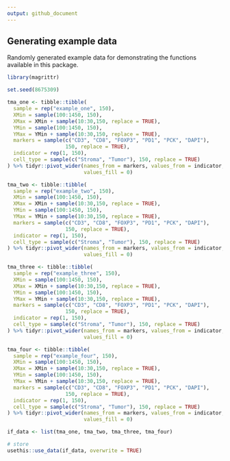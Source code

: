 ```yaml
---
output: github_document
---
```


## Generating example data 

Randomly generated example data for demonstrating the functions available in 
this package. 

```r

library(magrittr)

set.seed(8675309)

tma_one <- tibble::tibble(
  sample = rep("example_one", 150),
  XMin = sample(100:1450, 150),
  XMax = XMin + sample(10:30,150, replace = TRUE),
  YMin = sample(100:1450, 150),
  YMax = YMin + sample(10:30,150, replace = TRUE),
  markers = sample(c("CD3", "CD8", "FOXP3", "PD1", "PCK", "DAPI"),
                   150, replace = TRUE),
  indicator = rep(1, 150),
  cell_type = sample(c("Stroma", "Tumor"), 150, replace = TRUE)
) %>% tidyr::pivot_wider(names_from = markers, values_from = indicator, 
                         values_fill = 0)

tma_two <- tibble::tibble(
  sample = rep("example_two", 150),
  XMin = sample(100:1450, 150),
  XMax = XMin + sample(10:30,150, replace = TRUE),
  YMin = sample(100:1450, 150),
  YMax = YMin + sample(10:30,150, replace = TRUE),
  markers = sample(c("CD3", "CD8", "FOXP3", "PD1", "PCK", "DAPI"),
                   150, replace = TRUE),
  indicator = rep(1, 150),
  cell_type = sample(c("Stroma", "Tumor"), 150, replace = TRUE)
) %>% tidyr::pivot_wider(names_from = markers, values_from = indicator, 
                         values_fill = 0)

tma_three <- tibble::tibble(
  sample = rep("example_three", 150),
  XMin = sample(100:1450, 150),
  XMax = XMin + sample(10:30,150, replace = TRUE),
  YMin = sample(100:1450, 150),
  YMax = YMin + sample(10:30,150, replace = TRUE),
  markers = sample(c("CD3", "CD8", "FOXP3", "PD1", "PCK", "DAPI"),
                   150, replace = TRUE),
  indicator = rep(1, 150),
  cell_type = sample(c("Stroma", "Tumor"), 150, replace = TRUE)
) %>% tidyr::pivot_wider(names_from = markers, values_from = indicator, 
                         values_fill = 0)

tma_four <- tibble::tibble(
  sample = rep("example_four", 150),
  XMin = sample(100:1450, 150),
  XMax = XMin + sample(10:30,150, replace = TRUE),
  YMin = sample(100:1450, 150),
  YMax = YMin + sample(10:30,150, replace = TRUE),
  markers = sample(c("CD3", "CD8", "FOXP3", "PD1", "PCK", "DAPI"),
                   150, replace = TRUE),
  indicator = rep(1, 150),
  cell_type = sample(c("Stroma", "Tumor"), 150, replace = TRUE)
) %>% tidyr::pivot_wider(names_from = markers, values_from = indicator, 
                         values_fill = 0)

if_data <- list(tma_one, tma_two, tma_three, tma_four)

# store 
usethis::use_data(if_data, overwrite = TRUE)

```